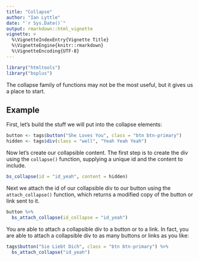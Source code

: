 ```yaml
---
title: "Collapse"
author: "Ian Lyttle"
date: "`r Sys.Date()`"
output: rmarkdown::html_vignette
vignette: >
  %\VignetteIndexEntry{Vignette Title}
  %\VignetteEngine{knitr::rmarkdown}
  %\VignetteEncoding{UTF-8}
---
```


```r
library("htmltools")
library("bsplus")
```

The collapse family of functions may not be the most useful, but it gives us a place to start. 


## Example

First, let's build the stuff we will put into the collapse elements:

```r
button <- tags$button("She Loves You", class = "btn btn-primary")
hidden <- tags$div(class = "well", "Yeah Yeah Yeah")
```

Now let's create our collapsible content. The first step is to create the div using the `collapse()` function, supplying a unique id and the content to include.

```r
bs_collapse(id = "id_yeah", content = hidden)
```

Next we attach the id of our collapsible div to our button using the `attach_collapse()` function, which returns a modified copy of the button or link sent to it.

```r
button %>%
  bs_attach_collapse(id_collapse = "id_yeah")
```

You are able to attach a collapsible div to a button or to a link. In fact, you are able to attach a collapsible div to as many buttons or links as you like:

```r
tags$button("Sie Liebt Dich", class = "btn btn-primary") %>%
  bs_attach_collapse("id_yeah")
```
